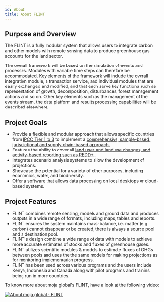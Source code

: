 ```yaml
---
id: About
title: About FLINT
---
```


## Purpose and Overview

The FLINT is a fully modular system that allows users to integrate carbon and other models with remote sensing data to produce greenhouse gas accounts for the land sector.

The overall framework will be based on the simulation of events and processes. Modules with variable time steps can therefore be accommodated. Key elements of the framework will include the overall integration module, a transaction service, and individual modules that are easily exchanged and modified, and that each serve key functions such as representation of growth, decomposition, disturbances, forest management actions and so on. Other key elements such as the management of the events stream, the data platform and results processing capabilities will be described elsewhere.

## Project Goals

- Provide a flexible and modular approach that allows specific countries from [IPCC Tier 1 to 3](https://www.reddcompass.org/mgd-content-v1/dita-webhelp/en/Box1.html) to implement a [comprehensive, sample-based, jurisdictional and supply chain-based approach.](https://static1.squarespace.com/static/5896200f414fb57d26f3d600/t/59362b028419c2db8f57e747/1496722191543/REDD_nested_projects.pdf)
- Features the ability to cover all [land uses and land use changes, and activity-based reporting such as REDD+.](https://theredddesk.org/what-redd).
- Integrates scenario analysis systems to allow the development of projections.
- Showcase the potential for a variety of other purposes, including economics, water, and biodiversity.
- Offer a software that allows data processing on local desktops or cloud-based systems.

## Project Features

- FLINT combines remote sensing, models and ground data and produces outputs in a wide range of formats, including maps, tables and reports.
- FLINT ensures the system maintains mass-balance, i.e. matter (e.g. carbon) cannot disappear or be created, there is always a source pool and a destination pool.
- FLINT's design combine a wide range of data with models to achieve more accurate estimates of stocks and fluxes of greenhouse gases.
- FLINT utilizes scientific modules & models to estimate fluxes of GHGs between pools and uses the the same models for making projections as for monitoring implementation progress.
- FLINT has been used across various programs and the users include Kenya, Indonesia and Canada along with pilot programs and trainins being run in more countries.

To know more about moja global's FLINT, have a look at the following video:

[![About moja global - FLINT](http://img.youtube.com/vi/eUa9ficyOPg/maxresdefault.jpg)](http://www.youtube.com/watch?v=eUa9ficyOPg)
